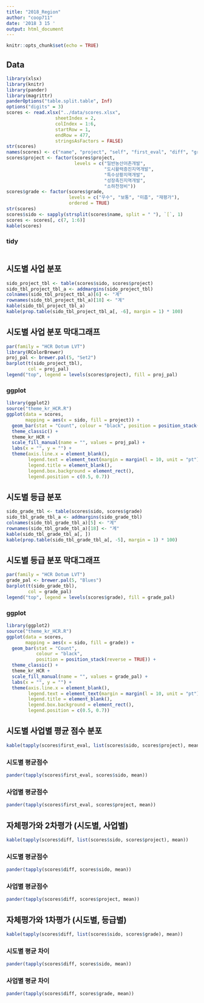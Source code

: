 ```yaml
---
title: "2018_Region"
author: "coop711"
date: '2018 3 15 '
output: html_document
---
```


```r
knitr::opts_chunk$set(echo = TRUE)
```

## Data

```r
library(xlsx)
library(knitr)
library(pander)
library(magrittr)
panderOptions("table.split.table", Inf)
options("digits" = 3)
scores <- read.xlsx("../data/scores.xlsx", 
                  sheetIndex = 2,
                  colIndex = 1:6,
                  startRow = 1,
                  endRow = 477,
                  stringsAsFactors = FALSE)
str(scores)
names(scores) <- c("name", "project", "self", "first_eval", "diff", "grade")
scores$project <- factor(scores$project, 
                         levels = c("일반농산어촌개발", 
                                    "도시활력증진지역개발",
                                    "특수상황지역개발",
                                    "성장촉진지역개발",
                                    "소하천정비"))
scores$grade <- factor(scores$grade,
                       levels = c("우수", "보통", "미흡", "재평가"),
                       ordered = TRUE)
str(scores)
scores$sido <- sapply(strsplit(scores$name, split = " "), `[`, 1)
scores <- scores[, c(7, 1:6)]
kable(scores)
```

### tidy

```r
```

## 시도별 사업 분포

```r
sido_project_tbl <- table(scores$sido, scores$project)
sido_tbl_project_tbl_a <- addmargins(sido_project_tbl)
colnames(sido_tbl_project_tbl_a)[6] <- "계"
rownames(sido_tbl_project_tbl_a)[18] <- "계"
kable(sido_tbl_project_tbl_a)
kable(prop.table(sido_tbl_project_tbl_a[, -6], margin = 1) * 100)
```

## 시도별 사업 분포 막대그래프

```r
par(family = "HCR Dotum LVT")
library(RColorBrewer)
proj_pal <- brewer.pal(5, "Set2")
barplot(t(sido_project_tbl), 
        col = proj_pal)
legend("top", legend = levels(scores$project), fill = proj_pal)
```

### ggplot

```r
library(ggplot2)
source("theme_kr_HCR.R")
ggplot(data = scores,
       mapping = aes(x = sido, fill = project)) +
  geom_bar(stat = "Count", colour = "black", position = position_stack(reverse = TRUE)) +
  theme_classic() +
  theme_kr_HCR + 
  scale_fill_manual(name = "", values = proj_pal) +
  labs(x = "", y = "") +
  theme(axis.line.x = element_blank(), 
        legend.text = element_text(margin = margin(l = 10, unit = "pt")),
        legend.title = element_blank(), 
        legend.box.background = element_rect(), 
        legend.position = c(0.5, 0.7))
```

## 시도별 등급 분포

```r
sido_grade_tbl <- table(scores$sido, scores$grade)
sido_tbl_grade_tbl_a <- addmargins(sido_grade_tbl)
colnames(sido_tbl_grade_tbl_a)[5] <- "계"
rownames(sido_tbl_grade_tbl_a)[18] <- "계"
kable(sido_tbl_grade_tbl_a[, ])
kable(prop.table(sido_tbl_grade_tbl_a[, -5], margin = 1) * 100)
```

## 시도별 등급 분포 막대그래프

```r
par(family = "HCR Dotum LVT")
grade_pal <- brewer.pal(5, "Blues")
barplot(t(sido_grade_tbl), 
        col = grade_pal)
legend("top", legend = levels(scores$grade), fill = grade_pal)
```

### ggplot

```r
library(ggplot2)
source("theme_kr_HCR.R")
ggplot(data = scores,
       mapping = aes(x = sido, fill = grade)) +
  geom_bar(stat = "Count",
           colour = "black", 
           position = position_stack(reverse = TRUE)) +
  theme_classic() +
  theme_kr_HCR + 
  scale_fill_manual(name = "", values = grade_pal) +
  labs(x = "", y = "") +
  theme(axis.line.x = element_blank(), 
        legend.text = element_text(margin = margin(l = 10, unit = "pt")),
        legend.title = element_blank(), 
        legend.box.background = element_rect(), 
        legend.position = c(0.5, 0.7))
```

## 시도별 사업별 평균 점수 분포

```r
kable(tapply(scores$first_eval, list(scores$sido, scores$project), mean))
```

### 시도별 평균점수

```r
pander(tapply(scores$first_eval, scores$sido, mean))
```

### 사업별 평균점수

```r
pander(tapply(scores$first_eval, scores$project, mean))
```

## 자체평가와 2차평가 (시도별, 사업별)

```r
kable(tapply(scores$diff, list(scores$sido, scores$project), mean))
```

### 시도별 평균점수

```r
pander(tapply(scores$diff, scores$sido, mean))
```

### 사업별 평균점수

```r
pander(tapply(scores$diff, scores$project, mean))
```

## 자체평가와 1차평가 (시도별, 등급별)

```r
kable(tapply(scores$diff, list(scores$sido, scores$grade), mean))
```

### 시도별 평균 차이

```r
pander(tapply(scores$diff, scores$sido, mean))
```

### 사업별 평균 차이

```r
pander(tapply(scores$diff, scores$grade, mean))
```